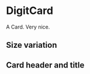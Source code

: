 
<Meta
    title="Styles/DigitCard"
    component={DigitDesign}
/>

# DigitCard

A Card. Very nice.

## Size variation

<Preview>
    <Story name="Size one">
        <DigitDesign.Card width="200px" height="200px">
            <DigitDesign.CardBody>
                <DigitText.Text text={"200px wide and 200px high"}/>
            </DigitDesign.CardBody>
        </DigitDesign.Card>
    </Story>
    <Story name="Size two">
        <DigitDesign.Card width="300px" height="100px">
            <DigitDesign.CardBody>
                <DigitText.Text text={"300px wide and 100px high"}/>
            </DigitDesign.CardBody>
        </DigitDesign.Card>
    </Story>
</Preview>

## Card header and title

<Preview>
    <Story name="Header one">
        <DigitDesign.Card width="290px" height="150px">
            <DigitDesign.CardHeader>
                <DigitDesign.CardTitle text={"I'm Title"}/>
            </DigitDesign.CardHeader>
            <DigitDesign.CardBody>
                <DigitText.Text text={"Card Body"}/>
            </DigitDesign.CardBody>
        </DigitDesign.Card>
    </Story>
    <Story name="Header two">
        <DigitDesign.Card width="290px" height="150px">
            <DigitDesign.CardHeader>
                <DigitDesign.CardTitle text={"Hi Title"}/>
            </DigitDesign.CardHeader>
            <DigitDesign.CardBody>
                <DigitText.Text text={"Card body"}/>
            </DigitDesign.CardBody>
        </DigitDesign.Card>
    </Story>
</Preview>

<Props of={DigitDesign} />
